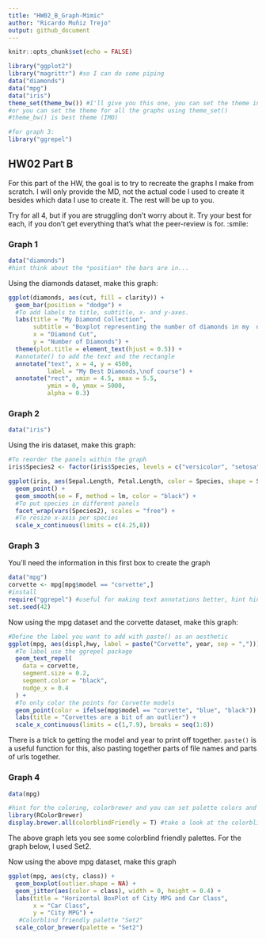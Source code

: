 ---
title: "HW02_B_Graph-Mimic"
author: "Ricardo Muñiz Trejo"
output: github_document
---

```{r setup, include=FALSE}
knitr::opts_chunk$set(echo = FALSE)
```


```{r load libraries, echo = TRUE, include=TRUE}
library("ggplot2")
library("magrittr") #so I can do some piping
data("diamonds")
data("mpg")
data("iris")
theme_set(theme_bw()) #I'll give you this one, you can set the theme individually for graphs
#or you can set the theme for all the graphs using theme_set()
#theme_bw() is best theme (IMO)

#for graph 3:
library("ggrepel")


```

## HW02 Part B

For this part of the HW, the goal is to try to recreate the graphs I make from scratch. I will only provide the MD, not the actual code I used to create it besides which data I use to create it. The rest will be up to you. 

Try for all 4, but if you are struggling don't worry about it. Try your best for each, if you don't get everything that's what the peer-review is for. :smile:


### Graph 1
```{r, echo = T, include = TRUE}
data("diamonds")
#hint think about the *position* the bars are in...

```


Using the diamonds dataset, make this graph:
```{r graph1 code, echo=TRUE}
ggplot(diamonds, aes(cut, fill = clarity)) +
  geom_bar(position = "dodge") +
  #To add labels to title, subtitle, x- and y-axes.
  labs(title = "My Diamond Collection", 
       subtitle = "Boxplot representing the number of diamonds in my  diamond collection by \ntype of cut quality and clarity of diamond",
       x = "Diamond Cut", 
       y = "Number of Diamonds") +
  theme(plot.title = element_text(hjust = 0.5)) +
  #annotate() to add the text and the rectangle
  annotate("text", x = 4, y = 4500, 
           label = "My Best Diamonds,\nof course") +
  annotate("rect", xmin = 4.5, xmax = 5.5, 
           ymin = 0, ymax = 5000, 
           alpha = 0.3)

```

### Graph 2
```{r, echo = T, include = TRUE}
data("iris")


```

Using the iris dataset, make this graph:
```{r graph 2 code, echo=TRUE}
#To reorder the panels within the graph
iris$Species2 <- factor(iris$Species, levels = c("versicolor", "setosa", "virginica"))

ggplot(iris, aes(Sepal.Length, Petal.Length, color = Species, shape = Species))+
  geom_point() +
  geom_smooth(se = F, method = lm, color = "black") +
  #To put species in different panels
  facet_wrap(vars(Species2), scales = "free") +
  #To resize x-axis per species
  scale_x_continuous(limits = c(4.25,8))

```


### Graph 3
You'll need the information in this first box to create the graph
```{r, echo = TRUE}
data("mpg")
corvette <- mpg[mpg$model == "corvette",]
#install
require("ggrepel") #useful for making text annotations better, hint hint
set.seed(42)

```

Now using the mpg dataset and the corvette dataset, make this graph:

```{r graph 3 code, echo = TRUE}
#Define the label you want to add with paste() as an aesthetic
ggplot(mpg, aes(displ,hwy, label = paste("Corvette", year, sep = ","))) +
  #To label use the ggrepel package
  geom_text_repel(
    data = corvette,
    segment.size = 0.2,
    segment.color = "black",
    nudge_x = 0.4
  ) +
  #To only color the points for Corvette models
  geom_point(color = ifelse(mpg$model == "corvette", "blue", "black")) +
  labs(title = "Corvettes are a bit of an outlier") +
  scale_x_continuous(limits = c(1,7.9), breaks = seq(1:8))


```

There is a trick to getting the model and year to print off together. `paste()` is a useful function for this, also pasting together parts of file names and parts of urls together. 


### Graph 4 
```{r, echo = T}
data(mpg)

#hint for the coloring, colorbrewer and you can set palette colors and make your graphs colorblind friendly
library(RColorBrewer)
display.brewer.all(colorblindFriendly = T) #take a look at the colorblindfriendly options

```

The above graph lets you see some colorblind friendly palettes. For the graph below, I used Set2.



Now using the above mpg dataset, make this graph

```{r graph 4 code, echo = TRUE}
ggplot(mpg, aes(cty, class)) +
  geom_boxplot(outlier.shape = NA) +
  geom_jitter(aes(color = class), width = 0, height = 0.4) +
  labs(title = "Horizontal BoxPlot of City MPG and Car Class",
       x = "Car Class",
       y = "City MPG") +
   #Colorblind friendly palette "Set2"
  scale_color_brewer(palette = "Set2")

```




